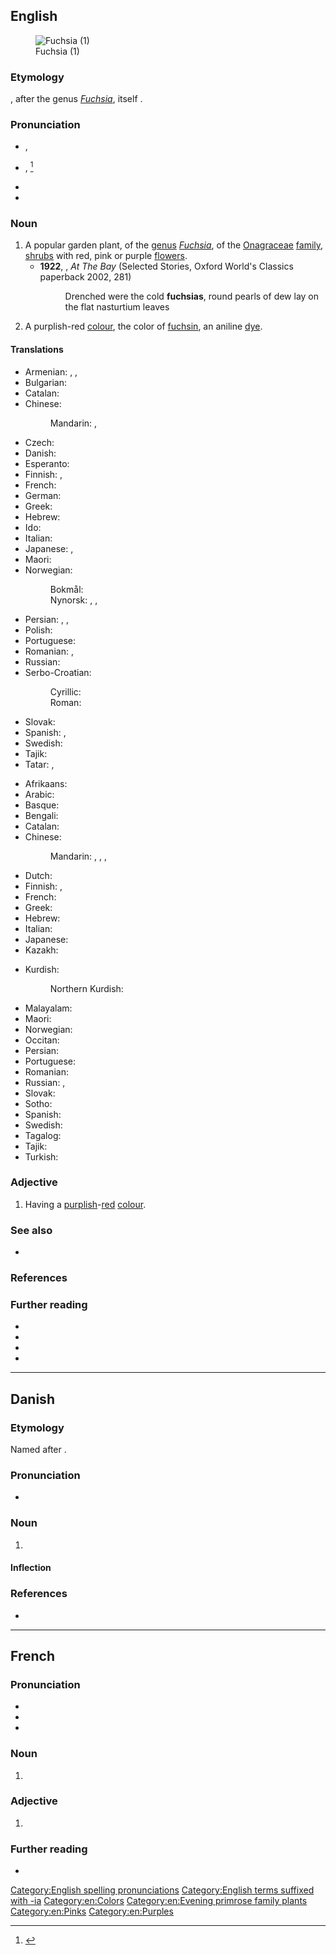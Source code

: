 {{also|Fuchsia|fúchsia}}
==English==
[[File:DoubleFuchsias wb.jpg|thumb|Fuchsia (1)]]

===Etymology===
{{der|en|NL.|-}}, after the genus ''[[Fuchsia]]'', itself {{named-after|en|Leonhart Fuchs|nat=German|occ=botanist|nocap=1|wplink==|born=1501|died=1566}}.

===Pronunciation===
* {{enPR|fyū'shə}}, {{IPA|en|/ˈfjuːʃə/}}
* {{i|obsolete}} {{enPR|fū'ksēə}}, {{IPA|en|/ˈfuːksi.ə/}}<ref>{{R:Meredith EES|Fuchsia|21}}</ref>
* {{audio|en|en-us-fuchsia.ogg|Audio (US)}}
* {{rhymes|en|uːʃə|s=2}}

===Noun===
{{en-noun}}

# A popular garden plant, of the [[genus]] ''[[Fuchsia]]'', of the [[Onagraceae]] [[family]], [[shrub]]s with red, pink or purple [[flower]]s.
#* '''1922''', {{w|Katherine Mansfield}}, ''At The Bay'' (Selected Stories, Oxford World's Classics paperback 2002, 281)
#*: Drenched were the cold '''fuchsias''', round pearls of dew lay on the flat nasturtium leaves
# A purplish-red [[color|colour]], the color of [[fuchsin]], an aniline [[dye]].
#: {{syn|en|magenta}}
#: {{color panel|fuchsia|E600B0}}
#: {{color panel|web fuchsia ([[magenta]])|FF00FF}}

====Translations====
{{trans-top|plant}}
* Armenian: {{t|hy|ֆուքսիա|sc=Armn}}, {{t+|hy|ականջօղ|sc=Armn}}, {{t|hy|աղվեսակ|sc=Armn}}
* Bulgarian: {{t+|bg|обички|f-p}}
* Catalan: {{t+|ca|fúcsia}}
* Chinese:
*: Mandarin: {{t+|cmn|倒掛金鐘|sc=Hani}}, {{t+|cmn|倒挂金钟|tr=dàoguàjīnzhōng|sc=Hani}}
* Czech: {{t|cs|fuchsie|f}}
* Danish: {{t|da|fuchsia|c}}
* Esperanto: {{t|eo|fuksio}}
* Finnish: {{t+|fi|verenpisara}}, {{t+|fi|fuksia}}
* French: {{t+|fr|fuchsia|m}}
* German: {{t|de|Fuchsie|f}}
* Greek: {{t+|el|φούξια|f}}
* Hebrew: {{t+|he|פוקסיה|tr=fúksya}}
* Ido: {{t+|io|fuxio}}
* Italian: {{t+|it|fucsia|f}}
* Japanese: {{t|ja|フクシャ|tr=fukusha|sc=Jpan}}, {{t|ja|ホクシャ|tr=hokusha|sc=Jpan}}
* Maori: {{t|mi|kōtukutuku}} {{qualifier|tree fuchsia}}
* Norwegian:
*: Bokmål: {{t|nb|fuksia|m}}
*: Nynorsk: {{t|nn|fuksia|m}}, {{t|nn|tåre|f}}, {{t|nn|Kristi blodsdrope|m}}
{{trans-mid}}
* Persian: {{t|fa|فوشیا|tr=fušiyâ|sc=fa-Arab}}, {{t|fa|گل آویز|tr=gol-e âviz|sc=fa-Arab}}, {{t+|fa|فوکسیه|tr=fūksīye}}
* Polish: {{t+|pl|fuksja|f}}
* Portuguese: {{t+|pt|fúcsia|f}}
* Romanian: {{t+|ro|cerceluș|m}}, {{t+|ro|fucsie|f}}
* Russian: {{t+|ru|фу́ксия|f}}
* Serbo-Croatian:
*: Cyrillic: {{t|sh|фуксија|sc=Cyrl}}
*: Roman: {{t+|sh|fuksija}}
* Slovak: {{t|sk|fuksia|f}}
* Spanish: {{t+|es|fucsia}}, {{t+|es|cinzolín|m}}
* Swedish: {{t+|sv|fuchsia|c}}
* Tajik: {{t|tg|нофамон|sc=Cyrl}}
* Tatar: {{t|tt|алкагөл}}, {{t|tt|alqagöl}}
{{trans-bottom}}

{{trans-top|colour}}
* Afrikaans: {{t|af|foksia}}
* Arabic: {{t|ar|أُرْجُوَانِيّ}}
* Basque: {{t|eu|fuksiara}}
* Bengali: {{t|bn|ম্যাজেন্টা রঙ্|tr=mêjenṭa rôṅ}}
* Catalan: {{t+|ca|fúcsia}}
* Chinese:
*: Mandarin: {{t+|cmn|紫紅色}}, {{t+|cmn|紫红色|tr=zǐhóngsè}}, {{t+|cmn|品紅色}}, {{t+|cmn|品红色|tr=pǐnhóngsè}}
* Dutch: {{t+|nl|foksia|m}}
* Finnish: {{t+|fi|fuksianpunainen}}, {{t+|fi|fuksia}}
* French: {{t+|fr|fuchsia|m}}
* Greek: {{t+|el|φούξια|f}}
* Hebrew: {{t+|he|פוקסיה|tr=fúksya}}
* Italian: {{t+|it|fucsia}}
* Japanese: {{t|ja|赤紫色|tr=あかむらさきいろ, aka-murasaki-iro}}
* Kazakh: {{t|kk|фуксии|sc=Cyrl}}
{{trans-mid}}
* Kurdish:
*: Northern Kurdish: {{t|kmr|foşya}}
* Malayalam: {{t|ml|ഫ്യൂഷിയ}}
* Maori: {{t|mi|kōtukutuku}}
* Norwegian: {{t|no|fuksia}}
* Occitan: {{t|oc|fúcsia}}
* Persian: {{t|fa|سرخابی سیر|tr=sorxâbi sir|sc=fa-Arab}}
* Portuguese: {{t+|pt|fúcsia|f}}
* Romanian: {{t+|ro|fucsie|f}}
* Russian: {{t+|ru|фу́ксия|f}}, {{t|ru|пурпу́рно-кра́сный цвет|m}}
* Slovak: {{t|sk|fuksia|f}}
* Sotho: {{t|st|monjet}}
* Spanish: {{t+|es|fucsia}}
* Swedish: {{t+|sv|fuchsia}}
* Tagalog: {{t|tl|pusiya}}
* Tajik: {{t|tg|фуксия|sc=Cyrl}}
* Turkish: {{t|tr|fuşya}}
{{trans-bottom}}

===Adjective===
{{en-adj|-}}

# Having a [[purplish]]-[[red]] [[colour]].

===See also===
* {{list:reds/en}}

===References===
<references/>

===Further reading===
* {{pedia}}
* {{R:commons}}
* {{specieslite}}
* {{pedia|Leonhart Fuchs}}

[[Category:English spelling pronunciations]]
[[Category:English terms suffixed with -ia]]
[[Category:en:Colors]]
[[Category:en:Evening primrose family plants]]
[[Category:en:Pinks]]
[[Category:en:Purples]]

----

==Danish==
{{wikipedia|lang=da}}

===Etymology===
Named after {{w|Leonhart Fuchs}}.

===Pronunciation===
* {{IPA|da|[ˈfɔɡ̊ɕa]}}

===Noun===
{{da-noun|en|er|pl-indef-2=fuchsier}}

# {{l|en|fuchsia}}

====Inflection====
{{da-noun-infl|en|er|pl-indef-2=fuchsier|fuchsiaerne|pl-def-2=fuchsierne}}

===References===
* {{R:DDO}}

----

==French==
{{wikipedia|lang=fr}}

===Pronunciation===
* {{fr-IPA|fuchia|fuksia}}
* {{audio|fr|LL-Q150 (fra)-Lepticed7-fuchsia.wav|Audio}}
* {{homophones|fr|fuchsias}}

===Noun===
{{fr-noun|m}}

# {{l|en|fuchsia}}

===Adjective===
{{fr-adj|inv=y}}

# {{l|en|fuchsia}}

===Further reading===
* {{R:TLFi}}